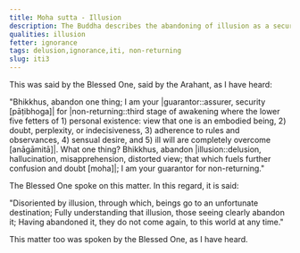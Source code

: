```yaml
---
title: Moha sutta - Illusion
description: The Buddha describes the abandoning of illusion as a security for non-returning.
qualities: illusion
fetter: ignorance
tags: delusion,ignorance,iti, non-returning
slug: iti3
---
```


This was said by the Blessed One, said by the Arahant, as I have heard:

"Bhikkhus, abandon one thing; I am your |guarantor::assurer, security [pāṭibhoga]| for |non-returning::third stage of awakening where the lower five fetters of 1) personal existence: view that one is an embodied being, 2) doubt, perplexity, or indecisiveness, 3) adherence to rules and observances, 4) sensual desire, and 5) ill will are completely overcome [anāgāmitā]|. What one thing? Bhikkhus, abandon |illusion::delusion, hallucination, misapprehension, distorted view; that which fuels further confusion and doubt [moha]|; I am your guarantor for non-returning."

The Blessed One spoke on this matter. In this regard, it is said:

"Disoriented by illusion, through which,
beings go to an unfortunate destination;
Fully understanding that illusion,
those seeing clearly abandon it;
Having abandoned it, they do not come again,
to this world at any time."

This matter too was spoken by the Blessed One, as I have heard.